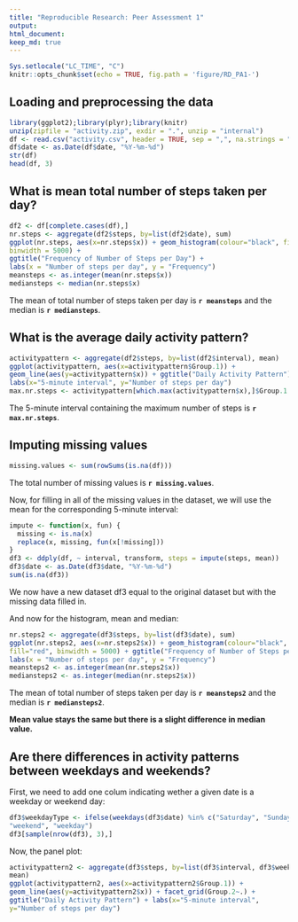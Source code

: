 ```yaml
---
title: "Reproducible Research: Peer Assessment 1"
output: 
html_document:
keep_md: true
---
```


```r
Sys.setlocale("LC_TIME", "C")
knitr::opts_chunk$set(echo = TRUE, fig.path = 'figure/RD_PA1-')
```

## Loading and preprocessing the data

```r
library(ggplot2);library(plyr);library(knitr)
unzip(zipfile = "activity.zip", exdir = ".", unzip = "internal")
df <- read.csv("activity.csv", header = TRUE, sep = ",", na.strings = "NA")
df$date <- as.Date(df$date, "%Y-%m-%d")
str(df)
head(df, 3)
```

## What is mean total number of steps taken per day?

```r
df2 <- df[complete.cases(df),]
nr.steps <- aggregate(df2$steps, by=list(df2$date), sum)
ggplot(nr.steps, aes(x=nr.steps$x)) + geom_histogram(colour="black", fill="red",
binwidth = 5000) + 
ggtitle("Frequency of Number of Steps per Day") + 
labs(x = "Number of steps per day", y = "Frequency")
meansteps <- as.integer(mean(nr.steps$x))
mediansteps <- median(nr.steps$x)
```

The mean of total number of steps taken per day is **`r meansteps`** and the 
median is **`r mediansteps`**.

## What is the average daily activity pattern?

```r
activitypattern <- aggregate(df2$steps, by=list(df2$interval), mean)
ggplot(activitypattern, aes(x=activitypattern$Group.1)) + 
geom_line(aes(y=activitypattern$x)) + ggtitle("Daily Activity Pattern") + 
labs(x="5-minute interval", y="Number of steps per day")
max.nr.steps <- activitypattern[which.max(activitypattern$x),]$Group.1
```

The 5-minute interval containing the maximum number of 
steps is **`r max.nr.steps`**.

## Imputing missing values

```r
missing.values <- sum(rowSums(is.na(df)))
```

The total number of missing values is **`r missing.values`**.

Now, for filling in all of the missing values in the dataset, we will use 
the mean for the corresponding 5-minute interval:

```r
impute <- function(x, fun) {
  missing <- is.na(x)
  replace(x, missing, fun(x[!missing]))
}
df3 <- ddply(df, ~ interval, transform, steps = impute(steps, mean))
df3$date <- as.Date(df3$date, "%Y-%m-%d")
sum(is.na(df3))
```

We now have a new dataset df3 equal to the original dataset but with 
the missing data filled in.

And now for the histogram, mean and median:

```r
nr.steps2 <- aggregate(df3$steps, by=list(df3$date), sum)
ggplot(nr.steps2, aes(x=nr.steps2$x)) + geom_histogram(colour="black", 
fill="red", binwidth = 5000) + ggtitle("Frequency of Number of Steps per Day") +
labs(x = "Number of steps per day", y = "Frequency")
meansteps2 <- as.integer(mean(nr.steps2$x))
mediansteps2 <- as.integer(median(nr.steps2$x))
```

The mean of total number of steps taken per day is **`r meansteps2`** and 
the median is **`r mediansteps2`**.

**Mean value stays the same but there is a slight difference in median value.**

## Are there differences in activity patterns between weekdays and weekends?

First, we need to add one colum indicating wether a given date is a weekday 
or weekend day:

```r
df3$weekdayType <- ifelse(weekdays(df3$date) %in% c("Saturday", "Sunday"), 
"weekend", "weekday")
df3[sample(nrow(df3), 3),]
```

Now, the panel plot:

```r
activitypattern2 <- aggregate(df3$steps, by=list(df3$interval, df3$weekdayType),
mean)
ggplot(activitypattern2, aes(x=activitypattern2$Group.1)) + 
geom_line(aes(y=activitypattern2$x)) + facet_grid(Group.2~.) + 
ggtitle("Daily Activity Pattern") + labs(x="5-minute interval", 
y="Number of steps per day")
```